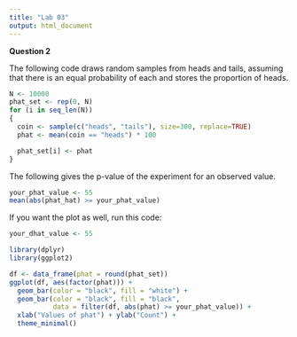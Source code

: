 ```yaml
---
title: "Lab 03"
output: html_document
---
```


**Question 2**

The following code draws random samples from heads and tails, assuming that
there is an equal probability of each and stores the proportion of heads.

```r
N <- 10000
phat_set <- rep(0, N)
for (i in seq_len(N))
{
  coin <- sample(c("heads", "tails"), size=300, replace=TRUE)
  phat <- mean(coin == "heads") * 100

  phat_set[i] <- phat
}
```

The following gives the p-value of the experiment for an observed value.

```r
your_phat_value <- 55
mean(abs(phat_hat) >= your_phat_value)
```

If you want the plot as well, run this code:

```r
your_dhat_value <- 55

library(dplyr)
library(ggplot2)

df <- data_frame(phat = round(phat_set))
ggplot(df, aes(factor(phat))) +
  geom_bar(color = "black", fill = "white") +
  geom_bar(color = "black", fill = "black",
           data = filter(df, abs(phat) >= your_phat_value)) +
  xlab("Values of phat") + ylab("Count") +
  theme_minimal()
```
